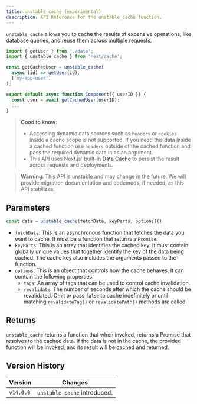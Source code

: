 ```yaml
---
title: unstable_cache (experimental)
description: API Reference for the unstable_cache function.
---
```


`unstable_cache` allows you to cache the results of expensive operations, like database queries, and reuse them across multiple requests.

```jsx
import { getUser } from './data';
import { unstable_cache } from 'next/cache';

const getCachedUser = unstable_cache(
  async (id) => getUser(id),
  ['my-app-user']
);

export default async function Component({ userID }) {
  const user = await getCachedUser(userID);
  ...
}
```

> **Good to know**:
>
> - Accessing dynamic data sources such as `headers` or `cookies` inside a cache scope is not supported. If you need this data inside a cached function use `headers` outside of the cached function and pass the required dynamic data in as an argument.
> - This API uses Next.js' built-in [Data Cache](/docs/app/building-your-application/caching#data-cache) to persist the result across requests and deployments.

> **Warning**: This API is unstable and may change in the future. We will provide migration documentation and codemods, if needed, as this API stabilizes.

## Parameters

```jsx
const data = unstable_cache(fetchData, keyParts, options)()
```

- `fetchData`: This is an asynchronous function that fetches the data you want to cache. It must be a function that returns a `Promise`.
- `keyParts`: This is an array that identifies the cached key. It must contain globally unique values that together identify the key of the data being cached. The cache key also includes the arguments passed to the function.
- `options`: This is an object that controls how the cache behaves. It can contain the following properties:
  - `tags`: An array of tags that can be used to control cache invalidation.
  - `revalidate`: The number of seconds after which the cache should be revalidated. Omit or pass `false` to cache indefinitely or until matching `revalidateTag()` or `revalidatePath()` methods are called.

## Returns

`unstable_cache` returns a function that when invoked, returns a Promise that resolves to the cached data. If the data is not in the cache, the provided function will be invoked, and its result will be cached and returned.

## Version History

| Version   | Changes                      |
| --------- | ---------------------------- |
| `v14.0.0` | `unstable_cache` introduced. |

